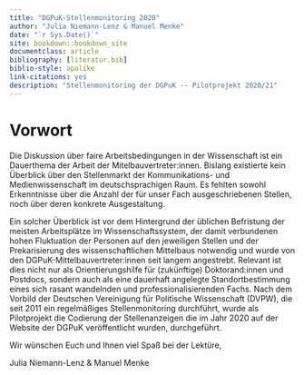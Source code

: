 ```yaml
--- 
title: "DGPuK-Stellenmonitoring 2020"
author: "Julia Niemann-Lenz & Manuel Menke"
date: "`r Sys.Date()`"
site: bookdown::bookdown_site
documentclass: article
bibliography: [literatur.bib]
biblio-style: apalike
link-citations: yes
description: "Stellenmonitoring der DGPuK -- Pilotprojekt 2020/21"
---
```

\newpage
# Vorwort {-}
Die Diskussion über faire Arbeitsbedingungen in der Wissenschaft ist ein Dauerthema der Arbeit der Mitelbauvertreter:innen. Bislang existierte kein Überblick über den Stellenmarkt der Kommunikations- und Medienwissenschaft im deutschsprachigen Raum. Es fehlten sowohl Erkenntnisse über die Anzahl der für unser Fach ausgeschriebenen Stellen, noch über deren konkrete Ausgestaltung. 

Ein solcher Überblick ist vor dem Hintergrund der üblichen Befristung der meisten Arbeitsplätze im Wissenschaftssystem, der damit verbundenen hohen Fluktuation der Personen auf den jeweiligen Stellen und der Prekarisierung des wissenschaftlichen Mittelbaus notwendig und wurde von den DGPuK-Mittelbauvertreter:innen seit langem angestrebt. Relevant ist dies nicht nur als Orientierungshilfe für (zukünftige) Doktorand:innen und Postdocs, sondern auch als eine dauerhaft angelegte Standortbestimmung eines sich rasant wandelnden und professionalisierenden Fachs.
Nach dem Vorbild der Deutschen Vereinigung für Politische Wissenschaft (DVPW), die seit 2011 ein regelmäßiges Stellenmonitoring durchführt, wurde als Pilotprojekt die Codierung der Stellenanzeigen die im Jahr 2020 auf der Website der DGPuK veröffentlicht wurden, durchgeführt.

Wir wünschen Euch und Ihnen viel Spaß bei der Lektüre,

Julia Niemann-Lenz & Manuel Menke